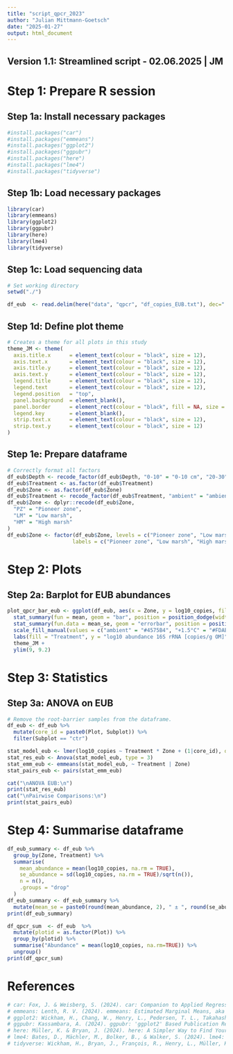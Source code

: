 ```yaml
---
title: "script_qpcr_2023"
author: "Julian Mittmann-Goetsch"
date: "2025-01-27"
output: html_document
---
```


## Version 1.1: Streamlined script - 02.06.2025 | JM


# Step 1: Prepare R session
## Step 1a: Install necessary packages
```r
#install.packages("car")
#install.packages("emmeans")
#install.packages("ggplot2")
#install.packages("ggpubr")
#install.packages("here")
#install.packages("lme4")
#install.packages("tidyverse")
```

## Step 1b: Load necessary packages
```r
library(car)
library(emmeans)
library(ggplot2)
library(ggpubr)
library(here)
library(lme4)
library(tidyverse)
```

## Step 1c: Load sequencing data
```r
# Set working directory
setwd("./")

df_eub  <- read.delim(here("data", "qpcr", "df_copies_EUB.txt"), dec=".", sep="\t")
```

## Step 1d: Define plot theme
```r
# Creates a theme for all plots in this study 
theme_JM <- theme(
  axis.title.x      = element_text(colour = "black", size = 12),
  axis.text.x       = element_text(colour = "black", size = 12), 
  axis.title.y      = element_text(colour = "black", size = 12),
  axis.text.y       = element_text(colour = "black", size = 12), 
  legend.title      = element_text(colour = "black", size = 12),
  legend.text       = element_text(colour = "black", size = 12), 
  legend.position   = "top",
  panel.background  = element_blank(), 
  panel.border      = element_rect(colour = "black", fill = NA, size = 1.2),
  legend.key        = element_blank(),
  strip.text.x      = element_text(colour = "black", size = 12),
  strip.text.y      = element_text(colour = "black", size = 12)
)
```

## Step 1e: Prepare dataframe
```r
# Correctly format all factors
df_eub$Depth <- recode_factor(df_eub$Depth, "0-10" = "0-10 cm", "20-30" = "20-30 cm")  
df_eub$Treatment <- as.factor(df_eub$Treatment)
df_eub$Zone <- as.factor(df_eub$Zone)
df_eub$Treatment <- recode_factor(df_eub$Treatment, "ambient" = "ambient", "1.5C" = "+1.5°C", "3.0C" = "+3.0°C")
df_eub$Zone <- dplyr::recode(df_eub$Zone,
  "PZ" = "Pioneer zone",
  "LM" = "Low marsh",
  "HM" = "High marsh"
)
df_eub$Zone <- factor(df_eub$Zone, levels = c("Pioneer zone", "Low marsh", "High marsh"),
                     labels = c("Pioneer zone", "Low marsh", "High marsh"))
```

# Step 2: Plots
## Step 2a: Barplot for EUB abundances
```r
plot_qpcr_bar_eub <- ggplot(df_eub, aes(x = Zone, y = log10_copies, fill = Treatment)) +
  stat_summary(fun = mean, geom = "bar", position = position_dodge(width = 0.9), alpha = 0.9, width = 0.7) +
  stat_summary(fun.data = mean_se, geom = "errorbar", position = position_dodge(width = 0.9), width = 0.25, color = "black") +
  scale_fill_manual(values = c("ambient" = "#4575B4", "+1.5°C" = "#FDAE61", "+3.0°C" = "#D73027"), name = "Warming treatment:") +
  labs(fill = "Treatment", y = "log10 abundance 16S rRNA [copies/g OM]", x = "Zone") +
  theme_JM +
  ylim(9, 9.2)
```

# Step 3: Statistics
## Step 3a: ANOVA on EUB
```r
# Remove the root-barrier samples from the dataframe.
df_eub <- df_eub %>% 
  mutate(core_id = paste0(Plot, Subplot)) %>%
  filter(Subplot == "ctr")

stat_model_eub <- lmer(log10_copies ~ Treatment * Zone + (1|core_id), data = df_eub)
stat_res_eub <- Anova(stat_model_eub, type = 3)
stat_emm_eub <- emmeans(stat_model_eub, ~ Treatment | Zone)
stat_pairs_eub <- pairs(stat_emm_eub)

cat("\nANOVA EUB:\n")
print(stat_res_eub)
cat("\nPairwise Comparisons:\n")
print(stat_pairs_eub)
```

# Step 4: Summarise dataframe
```r
df_eub_summary <- df_eub %>%
  group_by(Zone, Treatment) %>%
  summarise(
    mean_abundance = mean(log10_copies, na.rm = TRUE),
    se_abundance = sd(log10_copies, na.rm = TRUE)/sqrt(n()),
    n = n(),
    .groups = "drop"
  )
df_eub_summary <- df_eub_summary %>%
  mutate(mean_se = paste0(round(mean_abundance, 2), " ± ", round(se_abundance, 2), " (n=", n, ")"))
print(df_eub_summary)

df_qpcr_sum  <- df_eub  %>%
  mutate(plotid = as.factor(Plot)) %>%
  group_by(plotid) %>%
  summarise("Abundance" = mean(log10_copies, na.rm=TRUE)) %>%
  ungroup()
print(df_qpcr_sum)
```

# References
```r
# car: Fox, J. & Weisberg, S. (2024). car: Companion to Applied Regression. R package version 3.1-2. https://CRAN.R-project.org/package=car
# emmeans: Lenth, R. V. (2024). emmeans: Estimated Marginal Means, aka Least-Squares Means. R package version 1.10.2. https://CRAN.R-project.org/package=emmeans
# ggplot2: Wickham, H., Chang, W., Henry, L., Pedersen, T. L., Takahashi, K., Wilke, C., Woo, K., & Yutani, H. (2024). ggplot2: Create Elegant Data Visualisations Using the Grammar of Graphics. R package version 3.5.1. https://CRAN.R-project.org/package=ggplot2
# ggpubr: Kassambara, A. (2024). ggpubr: 'ggplot2' Based Publication Ready Plots. R package version 0.6.0. https://CRAN.R-project.org/package=ggpubr
# here: Müller, K. & Bryan, J. (2024). here: A Simpler Way to Find Your Files. R package version 1.0.1. https://CRAN.R-project.org/package=here
# lme4: Bates, D., Mächler, M., Bolker, B., & Walker, S. (2024). lme4: Linear Mixed-Effects Models using 'Eigen' and S4. R package version 1.1-35. https://CRAN.R-project.org/package=lme4
# tidyverse: Wickham, H., Bryan, J., François, R., Henry, L., Müller, K., Pedersen, T. L., & Takahashi, K. (2024). tidyverse: Easily Install and Load the 'Tidyverse'. R package version 2.0.0. https://CRAN.R-project.org/package=tidyverse
```

